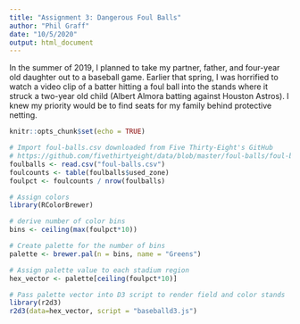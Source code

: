 ```yaml
---
title: "Assignment 3: Dangerous Foul Balls"
author: "Phil Graff"
date: "10/5/2020"
output: html_document
---
```


In the summer of 2019, I planned to take my partner, father, and four-year old daughter out to a baseball game. Earlier that spring, I was horrified to watch a video clip of a batter hitting a foul ball into the stands where it struck a two-year old child (Albert Almora batting against Houston Astros). I knew my priority would be to find seats for my family behind protective netting.

```r
knitr::opts_chunk$set(echo = TRUE)
```



```r
# Import foul-balls.csv downloaded from Five Thirty-Eight's GitHub
# https://github.com/fivethirtyeight/data/blob/master/foul-balls/foul-balls.csv
foulballs <- read.csv("foul-balls.csv")
foulcounts <- table(foulballs$used_zone)
foulpct <- foulcounts / nrow(foulballs)
```


```r
# Assign colors
library(RColorBrewer)

# derive number of color bins
bins <- ceiling(max(foulpct*10))

# Create palette for the number of bins
palette <- brewer.pal(n = bins, name = "Greens")

# Assign palette value to each stadium region
hex_vector <- palette[ceiling(foulpct*10)]

# Pass palette vector into D3 script to render field and color stands
library(r2d3)
r2d3(data=hex_vector, script = "baseballd3.js")

```

